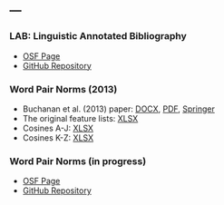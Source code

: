 ---
---
 
### LAB: Linguistic Annotated Bibliography

- [OSF Page](https://osf.io/9bcws/)
- [GitHub Repository](https://github.com/doomlab/Table-of-Doom)

### Word Pair Norms (2013)

- Buchanan et al. (2013) paper: [DOCX](buchanan_2012_norms.docx), [PDF](http://www.aggieerin.com/pubs/buchanan%2012.pdf), [Springer](https://link.springer.com/article/10.3758%2Fs13428-012-0284-z#/page-1)
- The original feature lists: [XLSX](feature_lists.xlsx)
- Cosines A-J: [XLSX](cosine A_J.xlsx)
- Cosines K-Z: [XLSX](cosine K_Z.xlsx)

### Word Pair Norms (in progress)

- [OSF Page](https://osf.io/cjyzw/)
- [GitHub Repository](https://github.com/doomlab/Word-Norms-2) 

